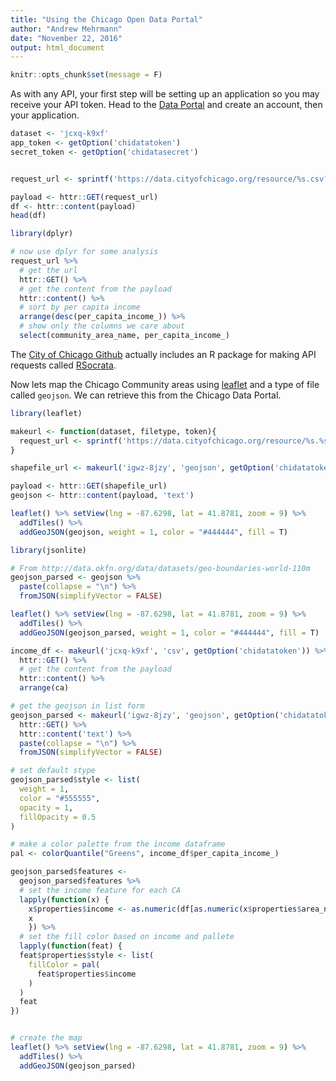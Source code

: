 ```yaml
---
title: "Using the Chicago Open Data Portal"
author: "Andrew Mehrmann"
date: "November 22, 2016"
output: html_document
---
```


```r
knitr::opts_chunk$set(message = F)
```

As with any API, your first step will be setting up an application so you may receive your API token. Head to the [Data Portal](https://data.cityofchicago.org/login) and create an account, then your application.


```r
dataset <- 'jcxq-k9xf'
app_token <- getOption('chidatatoken')
secret_token <- getOption('chidatasecret')


request_url <- sprintf('https://data.cityofchicago.org/resource/%s.csv?$$app_token=%s', dataset, app_token)

payload <- httr::GET(request_url)
df <- httr::content(payload)
head(df)
```

```r
library(dplyr)

# now use dplyr for some analysis
request_url %>%
  # get the url
  httr::GET() %>%
  # get the content from the payload
  httr::content() %>% 
  # sort by per capita income
  arrange(desc(per_capita_income_)) %>% 
  # show only the columns we care about
  select(community_area_name, per_capita_income_)
```

The [City of Chicago Github](https://github.com/Chicago) actually includes an R package for making API requests called [RSocrata](https://github.com/Chicago/RSocrata).


Now lets map the Chicago Community areas using [leaflet](https://rstudio.github.io/leaflet/json.html) and a type of file called `geojson`. We can retrieve this from the Chicago Data Portal.

```r
library(leaflet)

makeurl <- function(dataset, filetype, token){
  request_url <- sprintf('https://data.cityofchicago.org/resource/%s.%s?$$app_token=%s', dataset, filetype, token)
}

shapefile_url <- makeurl('igwz-8jzy', 'geojson', getOption('chidatatoken'))

payload <- httr::GET(shapefile_url)
geojson <- httr::content(payload, 'text')

leaflet() %>% setView(lng = -87.6298, lat = 41.8781, zoom = 9) %>%
  addTiles() %>%
  addGeoJSON(geojson, weight = 1, color = "#444444", fill = T)
```

```r
library(jsonlite)

# From http://data.okfn.org/data/datasets/geo-boundaries-world-110m
geojson_parsed <- geojson %>%
  paste(collapse = "\n") %>%
  fromJSON(simplifyVector = FALSE)

leaflet() %>% setView(lng = -87.6298, lat = 41.8781, zoom = 9) %>%
  addTiles() %>%
  addGeoJSON(geojson_parsed, weight = 1, color = "#444444", fill = T)
```

```r
income_df <- makeurl('jcxq-k9xf', 'csv', getOption('chidatatoken')) %>%
  httr::GET() %>%
  # get the content from the payload
  httr::content() %>% 
  arrange(ca)

# get the geojson in list form
geojson_parsed <- makeurl('igwz-8jzy', 'geojson', getOption('chidatatoken')) %>%
  httr::GET() %>%
  httr::content('text') %>%
  paste(collapse = "\n") %>%
  fromJSON(simplifyVector = FALSE) 

# set default stype
geojson_parsed$style <- list(
  weight = 1,
  color = "#555555",
  opacity = 1,
  fillOpacity = 0.5
)

# make a color palette from the income dataframe
pal <- colorQuantile("Greens", income_df$per_capita_income_)

geojson_parsed$features <- 
  geojson_parsed$features %>%
  # set the income feature for each CA
  lapply(function(x) {
    x$properties$income <- as.numeric(df[as.numeric(x$properties$area_num_1), 'per_capita_income_'])
    x
    }) %>%
  # set the fill color based on income and pallete
  lapply(function(feat) {
  feat$properties$style <- list(
    fillColor = pal(
      feat$properties$income
    )
  )
  feat
})


# create the map
leaflet() %>% setView(lng = -87.6298, lat = 41.8781, zoom = 9) %>%
  addTiles() %>%
  addGeoJSON(geojson_parsed)
```



